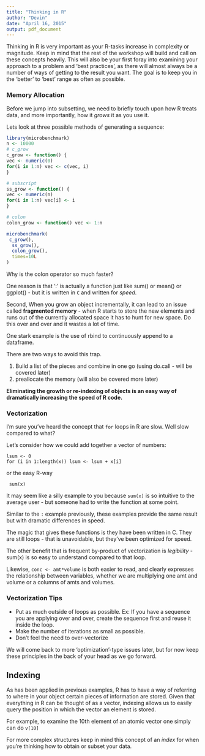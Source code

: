 ```yaml
---
title: "Thinking in R"
author: "Devin"
date: "April 16, 2015"
output: pdf_document
---
```


Thinking in R is very important as your R-tasks increase in complexity or magnitude.  Keep in mind that the rest of the workshop will build and call on these concepts heavily. This will also be your first foray into examining your approach to a problem and 'best practices', as there will almost always be a number of ways of getting to the result you want. The goal is to keep you in the 'better' to 'best' range as often as possible. 


### Memory Allocation

Before we jump into subsetting, we need to briefly touch upon how R treats data, and more importantly, how it *grows* it as you use it.

Lets look at three possible methods of generating a sequence:

```r
library(microbenchmark)
n <- 10000
# c_grow
c_grow <- function() {
vec <- numeric(0)
for(i in 1:n) vec <- c(vec, i)
}

# subscript
ss_grow <- function() {
vec <- numeric(n)
for(i in 1:n) vec[i] <- i
}

# colon
colon_grow <- function() vec <- 1:n

microbenchmark(
 c_grow(),
  ss_grow(),
  colon_grow(),
  times=10L
)
```

Why is the colon operator so much faster?

One reason is that ':' is actually a function just like sum() or mean() or ggplot() - but it is written in `C` and written for *speed*. 

Second, When you grow an object incrementally, it can lead to an issue called **fragmented memory** - when R starts to store the new elements and runs out of the currently allocated space it has to hunt for new space. Do this over and over and it wastes a lot of time.

One stark example is the use of rbind to continuously append to a dataframe.

There are two ways to avoid this trap.

1. Build a list of the pieces and combine in one go (using do.call - will be covered later)
2. preallocate the memory (will also be covered more later)

**Eliminating the growth or re-indexing of objects is an easy way of dramatically increasing the speed of R code.**

### Vectorization
I'm sure you've heard the concept that `for` loops in R are slow. Well slow compared to what?  

Let's consider how we could add together a vector of numbers:

```
lsum <- 0
for (i in 1:length(x)) lsum <- lsum + x[i]
```

or the easy R-way

```
 sum(x) 
```

It may seem like a silly example to you because `sum(x)` is so intuitive to the average user - but someone had to write the function at some point.

Similar to the `:` example previously, these examples provide the same result but with dramatic differences in speed.

The magic that gives these functions is they have been written in C. They are still loops - that is unavoidable, but they've been optimized for speed.

The other benefit that is frequent by-product of vectorization is *legibility* - sum(x) is so easy to understand compared to that loop.

Likewise, `conc <- amt*volume` is both easier to read, and clearly expresses the relationship between variables, whether we are multiplying one amt and volume or a columns of amts and volumes.

### Vectorization Tips
* Put as much outside of loops as possible. Ex: If you have a sequence you are applying over and over, create the sequence first and reuse it inside the loop.
* Make the number of iterations as small as possible. 
* Don't feel the need to over-vectorize

We will come back to more 'optimization'-type issues later, but for now keep these principles in the back of your head as we go forward.

## Indexing

As has been applied in previous examples, R has to have a way of referring to where in your object certain pieces of information are stored. Given that everything in R can be thought of as a vector, indexing allows us to easily query the position in which the vector an element is stored.

For example, to examine the 10th element of an atomic vector one simply can do `v[10]`

For more complex structures keep in mind this concept of an *index* for when you're thinking how to obtain or subset your data.

